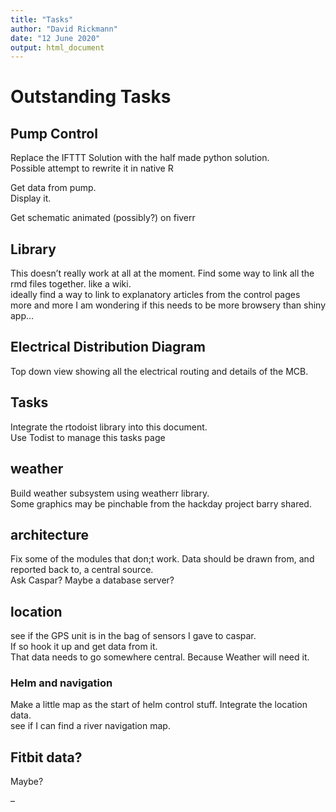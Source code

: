 ```yaml
---
title: "Tasks"
author: "David Rickmann"
date: "12 June 2020"
output: html_document
---
```


# Outstanding Tasks

## Pump Control

Replace the IFTTT Solution with the half made python solution.   
Possible attempt to rewrite it in native R   

Get data from pump.   
Display it.   

Get schematic animated (possibly?) on fiverr   

## Library

This doesn't really work at all at the moment.
Find some way to link all the rmd files together. like a wiki.    
ideally find a way to link to explanatory articles from the control pages   
more and more I am wondering if this needs to be more browsery than shiny app...   

## Electrical Distribution Diagram

Top down view showing all the electrical routing and details of the MCB.




## Tasks

Integrate the rtodoist library into this document.    
Use Todist to manage this tasks page   

## weather

Build weather subsystem using weatherr library.   
Some graphics may be pinchable from the hackday project barry shared.

## architecture

Fix some of the modules that don;t work.
Data should be drawn from, and reported back to, a central source.   
Ask Caspar? Maybe a database server?   


## location

see if the GPS unit is in the bag of sensors I gave to caspar.    
If so hook it up and get data from it.   
That data needs to go somewhere central. Because Weather will need it.   

### Helm and navigation

Make a little map as the start of helm control stuff. Integrate the location data.   
see if I can find a river navigation map.   

## Fitbit data?

Maybe?


--



